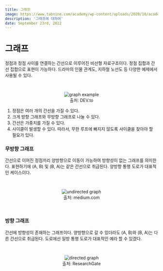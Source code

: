 ```yaml
---
title: 그래프
image: https://www.tabnine.com/academy/wp-content/uploads/2020/10/academy_1.png
description: '그래프에 대하여'
date: September 23rd, 2022
---
```



# 그래프

정점과 정점 사이를 연결하는 간선으로 이루어진 비선형 자료구조이다. 정점 집합과 간선 집합으로 표현이 가능하다.
드라마의 인물 관계도, 지하철 노선도 등 다양한 예제에서 사용될 수 있다.

<br/>

<center>
    <figure>
        <img src="https://res.cloudinary.com/practicaldev/image/fetch/s--Kv5ciqHz--/c_limit%2Cf_auto%2Cfl_progressive%2Cq_auto%2Cw_880/https://cdn-images-1.medium.com/max/1600/1%2AbH2AHhFt9P_Tb8Opp6bhLQ.png" alt="graph example" />
        <figcaption>출처: DEV.to</figcaption>
    </figure>
</center>

1. 정점은 여러 개의 간선을 가질 수 있다.
2. 크게 방향 그래프와 무방향 그래프로 나눌 수 있다.
3. 간선은 가중치를 가질 수 있다.
4. 사이클이 발생할 수 있다. 따라서, 무한 루프에 빠지지 않도록 사이클을 찾아야 할 필요가 있다.

### 무방향 그래프

간선으로 이어진 정점끼리 양방향으로 이동이 가능하여 방향성이 없는 그래프를 의미한다.
표현하기에 (A, B) 및 (B, A)는 같은 간선으로 취급된다. 양방향 통행 도로가 대표적인 케이스이다.

<br/>

<center>
    <figure>
        <img src="https://miro.medium.com/max/700/1*P68VQPcnFXBo9XlA4pDNrg.png" alt="undirected graph" />
        <figcaption>출처: medium.com</figcaption>
    </figure>
</center>

<br/>

### 방향 그래프

간선에 방향성이 존재하는 그래프이다.
양방향으로 갈 수 있더라도 (A, B)와 (B, A)는 다른 간선으로 취급된다.
도로에선 일방 통행 도로가 대표적인 예라 할 수 있겠다.

<br/>

<center>
    <figure>
        <img src="https://www.researchgate.net/publication/342827332/figure/fig2/AS:911602127749121@1594354292391/Example-of-simple-directed-graph.jpg" alt="directed graph" />
        <figcaption>출처: ResearchGate</figcaption>
    </figure>
</center>
